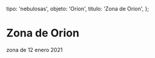 
  tipo: 'nebulosas',
  objeto: 'Orion',
  titulo: 'Zona de Orion',
};

# Zona de Orion

<Imagen
  src="registro/orion_20210112_1_final.jpg"
  fecha="20210112"
/>

zona de  12 enero 2021